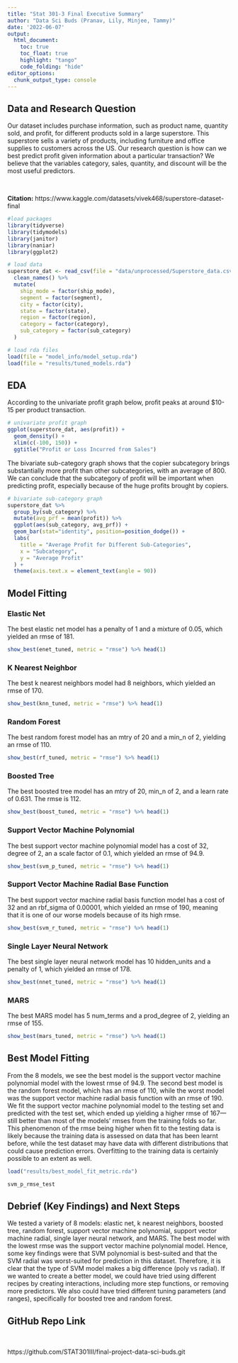 ```yaml
---
title: "Stat 301-3 Final Executive Summary"
author: "Data Sci Buds (Pranav, Lily, Minjee, Tammy)"
date: '2022-06-07'
output:
  html_document:
    toc: true
    toc_float: true
    highlight: "tango"
    code_folding: "hide"
editor_options: 
  chunk_output_type: console
---
```


## Data and Research Question

Our dataset includes purchase information, such as product name, quantity sold, and profit, for different products sold in a large superstore. This superstore sells a variety of products, including furniture and office supplies to customers across the US. Our research question is how can we best predict profit given information about a particular transaction? We believe that the variables category, sales, quantity, and discount will be the most useful predictors. 

<br>

**Citation:** https://www.kaggle.com/datasets/vivek468/superstore-dataset-final

```r
#load packages 
library(tidyverse)
library(tidymodels)
library(janitor)
library(naniar)
library(ggplot2)

# load data
superstore_dat <- read_csv(file = "data/unprocessed/Superstore_data.csv") %>% 
  clean_names() %>% 
  mutate(
    ship_mode = factor(ship_mode),
    segment = factor(segment),
    city = factor(city),
    state = factor(state),
    region = factor(region),
    category = factor(category),
    sub_category = factor(sub_category)
  )
```

```r
# load rda files
load(file = "model_info/model_setup.rda")
load(file = "results/tuned_models.rda")
```

## EDA

According to the univariate profit graph below, profit peaks at around $10-15 per product transaction.

```r
# univariate profit graph
ggplot(superstore_dat, aes(profit)) +
  geom_density() +
  xlim(c(-100, 150)) +
  ggtitle("Profit or Loss Incurred from Sales")
```

The bivariate sub-category graph shows that the copier subcategory brings substantially more profit than other subcategories, with an average of 800. We can conclude that the subcategory of profit will be important when predicting profit, especially because of the huge profits brought by copiers. 

```r
# bivariate sub-category graph
superstore_dat %>%
  group_by(sub_category) %>%
  mutate(avg_prf = mean(profit)) %>%
  ggplot(aes(sub_category, avg_prf)) +
  geom_bar(stat="identity", position=position_dodge()) +
  labs(
    title = "Average Profit for Different Sub-Categories",
    x = "Subcategory",
    y = "Average Profit"
  ) +
  theme(axis.text.x = element_text(angle = 90))
```


## Model Fitting
### Elastic Net
The best elastic net model has a penalty of 1 and a mixture of 0.05, which yielded an rmse of 181. 
```r
show_best(enet_tuned, metric = "rmse") %>% head(1)
```


### K Nearest Neighbor
The best k nearest neighbors model had 8 neighbors, which yielded an rmse of 170.
```r
show_best(knn_tuned, metric = "rmse") %>% head(1)
```


### Random Forest
The best random forest model has an mtry of 20 and a min_n of 2, yielding an rmse of 110.
```r
show_best(rf_tuned, metric = "rmse") %>% head(1)
```

### Boosted Tree
The best boosted tree model has an mtry of 20, min_n of 2, and a learn rate of 0.631. The rmse is 112.
```r
show_best(boost_tuned, metric = "rmse") %>% head(1)
```

### Support Vector Machine Polynomial
The best support vector machine polynomial model has a cost of 32, degree of 2, an a scale factor of 0.1, which yielded an rmse of 94.9.
```r
show_best(svm_p_tuned, metric = "rmse") %>% head(1)
```

### Support Vector Machine Radial Base Function
The best support vector machine radial basis function model has a cost of 32 and an rbf_sigma of 0.00001, which yielded an rmse of 190, meaning that it is one of our worse models because of its high rmse. 
```r
show_best(svm_r_tuned, metric = "rmse") %>% head(1)
```

### Single Layer Neural Network
The best single layer neural network model has 10 hidden_units and a penalty of 1, which yielded an rmse of 178.
```r
show_best(nnet_tuned, metric = "rmse") %>% head(1)
```

### MARS
The best MARS model has 5 num_terms and a prod_degree of 2, yielding an rmse of 155. 
```r
show_best(mars_tuned, metric = "rmse") %>% head(1)
```

## Best Model Fitting
From the 8 models, we see the best model is the support vector machine polynomial model with the lowest rmse of 94.9. The second best model is the random forest model, which has an rmse of 110, while the worst model was the support vector machine radial basis function with an rmse of 190. 
<br>
We fit the support vector machine polynomial model to the testing set and predicted with the test set, which ended up yielding a higher rmse of 167—still better than most of the models' rmses from the training folds so far. This phenomenon of the rmse being higher when fit to the testing data is likely because the training data is assessed on data that has been learnt before, while the test dataset may have data with different distributions that could cause prediction errors. Overfitting to the training data is certainly possible to an extent as well.

```r
load("results/best_model_fit_metric.rda")

svm_p_rmse_test
```

## Debrief (Key Findings) and Next Steps
We tested a variety of 8 models: elastic net, k nearest neighbors, boosted tree, random forest, support vector machine polynomial, support vector machine radial, single layer neural network, and MARS. The best model with the lowest rmse was the support vector machine polynomial model. Hence, some key findings were that SVM polynomial is best-suited and that the SVM radial was worst-suited for prediction in this dataset. Therefore, it is clear that the type of SVM model makes a big difference (poly vs radial). If we wanted to create a better model, we could have tried using different recipes by creating interactions, including more step functions, or removing more predictors. We also could have tried different tuning parameters (and ranges), specifically for boosted tree and random forest. 

## GitHub Repo Link

<br>

https://github.com/STAT301III/final-project-data-sci-buds.git
